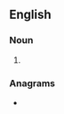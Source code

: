 ==English==

===Noun===
{{head|en|noun form}}

# {{plural of|miRNA|lang=en}}

===Anagrams===
* {{anagrams|en|a=aimnrs|Imrans|marsin}}